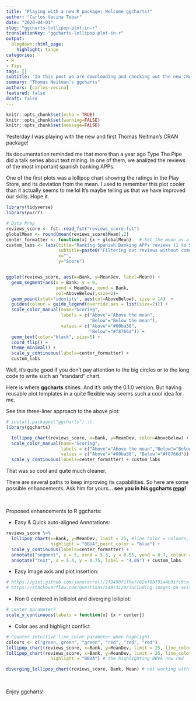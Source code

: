 ```yaml
---
title: "Playing with a new R package; Welcome ggcharts!"
author: "Carlos Vecina Tebar"
date: "2020-04-01"
slug: "ggcharts-lollipop-plot-in-r"
translationKey: "ggcharts-lollipop-plot-in-r"
output:
  blogdown::html_page:
    highlight: tango
categories:
- R
- Tips
tags: []
subtitle: 'In this post we are downloading and checking out the new CRAN package ggcharts. A ggplot extension with some cool oneliner plots.'
summary: "Thomas Neitman's ggcharts"
authors: [carlos-vecina]
featured: false
draft: false
---
```


```r
knitr::opts_chunk$set(echo = TRUE)
knitr::opts_chunk$set(warning=FALSE)
knitr::opts_chunk$set(message=FALSE)
```


Yesterday I was playing with the new and first Thomas Neitman's CRAN package!

Its documentation reminded me that more than a year ago Type The Pipe did a talk series about text mining. In one of them, we analized the reviews of the most important spanish banking APPs.

One of the first plots was a lollipop chart showing the ratings in the Play Store, and its deviation from the mean. I used to remember this plot cooler than it actually seems to me lol
It's maybe telling us that we have improved our skills. Hope it.

```r
library(tidyverse)
library(purrr)

# Data Prep
reviews_score <- fst::read_fst("reviews_score.fst")
globalMean <- round(mean(reviews_score$Mean),2)
center_formatter <- function(x) {x + globalMean}   # Set the mean as a center
custom_labs <- labs(title="Ranking Spanish Banking APPs reviews (1 to 5 stars) ", 
                    subtitle=paste0("Filtering out reviews without comment. Last week data. The mean score is: ", globalMean), 
                    x="",
                    y="Score")


ggplot(reviews_score, aes(x=Bank, y=MeanDev, label=Mean)) + 
  geom_segment(aes(x = Bank, y = 0,
                   yend = MeanDev, xend = Bank,
                   col=AboveBelow),size=2)+ 
  geom_point(stat='identity', aes(col=AboveBelow), size = 14)  +
  guides(colour = guide_legend(override.aes = list(size=2))) +
  scale_color_manual(name="Scoring", 
                     labels = c("Above"="Above the mean",
                                "Below"="Below the mean"), 
                     values = c("Above"="#00ba38",
                                "Below"="#f8766d")) + 
  geom_text(color="black", size=5) +
  coord_flip() + 
  theme_minimal() +
  scale_y_continuous(labels=center_formatter) +
  custom_labs

```

Well, it's quite good if you don't pay attention to the big circles or to the long code to write such an "standard" chart.

Here is where **ggcharts** shines. And it's only the 0.1.0 version. But having reusable plot templates in a quite flexible way seems such a cool idea for me.

See this three-liner approach to the above plot:
```r
# install.packages("ggcharts") :)
library(ggcharts)

  lollipop_chart(reviews_score, x=Bank, y=MeanDev, color=AboveBelow) +
  scale_color_manual(name="Scoring", 
                     labels = c("Above"="Above the mean","Below"="Below the mean"), 
                     values = c("Above"="#00ba38", "Below"="#f8766d")) +
  scale_y_continuous(labels=center_formatter) + custom_labs 
```

That was so cool and quite much cleaner.

There are several paths to keep improving its capabilities. So here are some possible enhancements. Ask him for yours... **see you in his ggcharts [repo](https://github.com/thomas-neitmann/ggcharts)!**

<br>

Proposed enhancements to R ggcharts:

- Easy & Quick auto-aligned Annotations:
```r
reviews_score %>% 
  lollipop_chart(x=Bank, y=MeanDev, limit = 25, #line_color = colours,
                 highlight = "BBVA",point_color = "blue") + 
  scale_y_continuous(labels=center_formatter) +
  annotate("segment", x = 5, xend = 5.3, y = 0.55, yend = 0.7, colour = "black") +
  annotate("text", x = 5.4, y = 0.75, label = "4.05") + custom_labs
```

- Easy Image axis and plot insertion:
```r
# https://gist.github.com/jonocarroll/2f9490f1f5e7c82ef8b791a4b91fc9ca
# https://stackoverflow.com/questions/54973129/including-images-on-axis-label-in-an-animated-ggplot2
```

- Non 0 centered in lolliplot and diverging lolliplot:
```r
# center parameter?
scale_y_continuous(labels = function(x) {x + center})
```

- Color aes and highlight conflict
```r
# Counter intuitive line_color parameter when highlight
colours <- c("green, green", "green", "red", "red", "red")
lollipop_chart(reviews_score, x=Bank, y=MeanDev, limit = 25, line_color = colours) # BBVA is green
lollipop_chart(reviews_score, x=Bank, y=MeanDev, limit = 25, line_color = colours,
                 highlight = "BBVA") # the highlighting BBVA now red

diverging_lollipop_chart(reviews_score, Bank, Mean) # not working with all positive values (linked with  to center in non 0 value)
```

<br>

Enjoy ggcharts!

<br>

